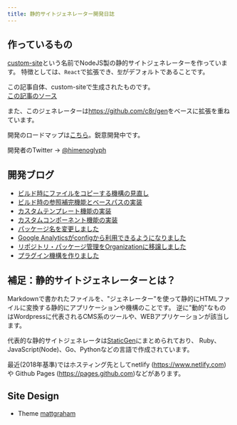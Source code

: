 ```yaml
---
title: 静的サイトジェネレーター開発日誌
---
```


## 作っているもの

[custom-site](https://github.com/Himenon/custom-site)という名前でNodeJS製の静的サイトジェネレーターを作っています。
特徴としては、`React`で拡張でき、`型`がデフォルトであることです。

<div style={{ textAlign: "center", fontSize: "1.5em", fontWeight: "bold" }}>
この記事自体、custom-siteで生成されたものです。<br />
<a href="https://github.com/Himenon/custom-site-blog">この記事のソース</a>
</div>

また、このジェネレーターは<https://github.com/c8r/gen>をベースに拡張を重ねています。

開発のロードマップは[こちら](./loadmap)。鋭意開発中です。

開発者のTwitter → [@himenoglyph](https://twitter.com/himenoglyph)

## 開発ブログ

- [ビルド時にファイルをコピーする機構の見直し](./article/copy-assets-file)
- [ビルド時の参照補完機能とベースパスの実装](./article/auto-link)
- [カスタムテンプレート機能の実装](./article/custom-template-system)
- [カスタムコンポーネント機能の実装](./article/custom-component-system)
- [パッケージ名を変更しました](./article/change-package-name-to-custom-site)
- [Google Analyticsがconfigから利用できるようになりました](./article/google-analytics)
- [リポジトリ・パッケージ管理をOrganizationに移譲しました](./article/transfer-manage-repository-to-organization)
- [プラグイン機構を作りました](./article/make-plugin-system)

## 補足：静的サイトジェネレーターとは？

Markdownで書かれたファイルを、"ジェネレーター"を使って静的にHTMLファイルに変換する静的にアプリケーションや機構のことです。
逆に"動的"なものはWordpressに代表されるCMS系のツールや、WEBアプリケーションが該当します。

代表的な静的サイトジェネレータは[StaticGen](https://www.staticgen.com/)にまとめられており、
Ruby、JavaScript(Node)、Go、Pythonなどの言語で作成されています。

最近(2018年基準)ではホスティング先としてnetlify (<https://www.netlify.com>)や
Github Pages (<https://pages.github.com>)などがあります。

## Site Design

* Theme [mattgraham](https://madebygraham.com/midnight/)
